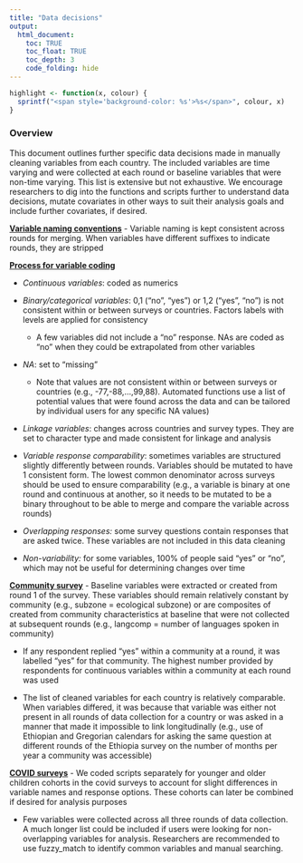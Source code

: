 ```yaml
---
title: "Data decisions"
output: 
  html_document:
    toc: TRUE
    toc_float: TRUE
    toc_depth: 3
    code_folding: hide
---
```

```r
highlight <- function(x, colour) {
  sprintf("<span style='background-color: %s'>%s</span>", colour, x)
}
```
### Overview

This document outlines further specific data decisions made in manually cleaning variables from each country. The included variables are time varying and were collected at each round or baseline variables that were non-time varying. This list is extensive but not exhaustive. We encourage researchers to dig into the functions and scripts further to understand data decisions, mutate covariates in other ways to suit their analysis goals and include further covariates, if desired. 


**<u>Variable naming conventions</u>**
-   Variable naming is kept consistent across rounds for merging. When variables have different suffixes to indicate rounds, they are stripped

**<u>Process for variable coding</u>**

-   *Continuous variables*: coded as numerics

-   *Binary/categorical variables*: 0,1 (“no”, “yes”) or 1,2 (“yes”, “no”) is not consistent within or between surveys or countries. Factors labels with levels are applied for consistency
  
    -   A few variables did not include a “no” response. NAs are coded as "no" when they could be extrapolated from other variables

-   *NA*: set to "missing" 

    -   Note that values are not consistent within or between surveys or countries (e.g., -77,-88,…,99,88). Automated functions use a list of potential values that were found across the data and can be tailored by individual users for any specific NA values)

-   *Linkage variables*: changes across countries and survey types. They are set to character type and made consistent for linkage and analysis

-   *Variable response comparability*: sometimes variables are structured slightly differently between rounds. Variables should be mutated to have 1 consistent form. The lowest common denominator across surveys should be used to ensure comparability (e.g., a variable is binary at one round and continuous at another, so it needs to be mutated to be a binary throughout to be able to merge and compare the variable across rounds) 

-   *Overlapping responses:* some survey questions contain responses that are asked twice. These variables are not included in this data cleaning

-   *Non-variability:* for some variables, 100% of people said "yes" or "no", which may not be useful for determining changes over time


**<u>Community survey</u>**
-   Baseline variables were extracted or created from round 1 of the survey. These variables should remain relatively constant by community (e.g., subzone = ecological subzone) or are composites of created from community characteristics at baseline that were not collected at subsequent rounds (e.g., langcomp = number of languages spoken in community)

-   If any respondent replied "yes" within a community at a round, it was labelled "yes" for that community. The highest number provided by respondents for continuous variables within a community at each round was used

-   The list of cleaned variables for each country is relatively comparable. When variables differed, it was because that variable was either not present in all rounds of data collection for a country or was asked in a manner that made it impossible to link longitudinally (e.g., use of Ethiopian and Gregorian calendars for asking the same question at different rounds of the Ethiopia survey on the number of months per year a community was accessible)


**<u>COVID surveys</u>**
-   We coded scripts separately for younger and older children cohorts in the covid surveys to account for slight differences in variable names and response options. These cohorts can later be combined if desired for analysis purposes

-   Few variables were collected across all three rounds of data collection. A much longer list could be included if users were looking for non-overlapping variables for analysis. Researchers are recommended to use fuzzy_match to identify common variables and manual searching.
